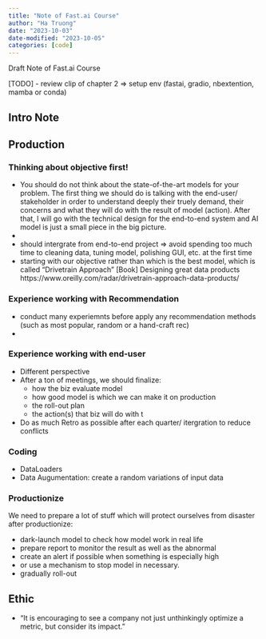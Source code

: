 ```yaml
---
title: "Note of Fast.ai Course"
author: "Ha Truong"
date: "2023-10-03"
date-modified: "2023-10-05"
categories: [code]
---
```



Draft Note of Fast.ai Course



[TODO]
- review clip of chapter 2 => setup env (fastai, gradio, nbextention, mamba or conda)

## Intro Note

## Production

### Thinking about objective first!

- You should do not think about the state-of-the-art models for your problem. The first thing we should do is talking with the end-user/ stakeholder in order to understand deeply their truely demand, their concerns and what they will do with the result of model (action). After that, I will go with the technical design for the end-to-end system and AI model is just a small piece in the big picture.
- 
- should intergrate from end-to-end project => avoid spending too much time to cleaning data, tuning model, polishing GUI, etc. at the first time
- starting with our objective rather than which is the best model, which is called "Drivetrain Approach" [Book] Designing great data products https://www.oreilly.com/radar/drivetrain-approach-data-products/

### Experience working with Recommendation
- conduct many experiemnts before apply any recommendation methods (such as most popular, random or a hand-craft rec)
- 

### Experience working with end-user
- Different perspective
- After a ton of meetings, we should finalize:
  - how the biz evaluate model
  - how good model is which we can make it on production
  - the roll-out plan
  - the action(s) that biz will do with t
- Do as much Retro as possible after each quarter/ itergration to reduce conflicts

### Coding
- DataLoaders
- Data Augumentation: create a random variations of input data

### Productionize

We need to prepare a lot of stuff which will protect ourselves from disaster after productionize:

  - dark-launch model to check how model work in real life
  - prepare report to monitor the result as well as the abnormal
  - create an alert if possible when something is especially high
  - or use a mechanism to stop model in necessary.
  - gradually roll-out


## Ethic
- "It is encouraging to see a company not just unthinkingly optimize a metric, but consider its impact."

## 